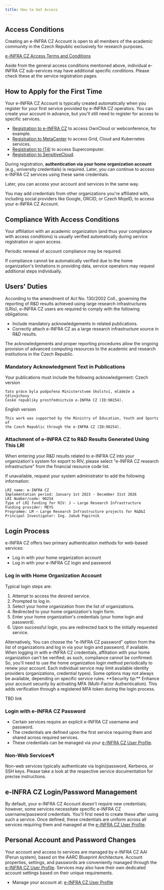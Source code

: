 ```yaml
---
title: How to Get Access
---
```

## Access Conditions

Creating an e-INFRA CZ Account is open to all members of the academic community in the Czech Republic exclusively for research purposes.

[e-INFRA CZ Access Terms and Conditions](https://www.e-infra.cz/cs/file/8c17a18b8d2d21bade1fe2b4b0efe81c/525/20210408_Podminky_e-INFRA-CZ_EN.pdf)

<Callout type="info" title="Service-specific access conditions">
Aside from the general access conditions mentioned above, individual e-INFRA CZ sub-services may have additional specific conditions. Please check these at the service registration pages.
</Callout>

## How to Apply for the First Time

Your e-INFRA CZ Account is typically created automatically when you register for your first service provided by e-INFRA CZ operators. You can create your account in advance, but you'll still need to register for access to specific services.

* [Registration to e-INFRA CZ](https://signup.e-infra.cz/anyfed/registrar/?vo=e-infra.cz) to access OwnCloud or webconference, for example.  
* [Registration to MetaCenter](https://metavo.metacentrum.cz/cs/application/index.html) to access Grid, Cloud and Kubernetes services.
* [Registration to IT4I](https://docs.it4i.cz/general/access/account-introduction/) to access Supercomputer.
* [Registration to SensitiveCloud](https://www.cerit-sc.cz/infrastructure-services/sensitivecloud).


During registration, **authentication via your home organization account** (e.g., university credentials) is required. Later, you can continue to access e-INFRA CZ services using these same credentials.

Later, you can access your account and services in the same way.

<Callout type="info" title="Access using additional accounts">
You may add credentials from other organizations you're affiliated with, including social providers like Google, ORCID, or Czech MojeID, to access your e-INFRA CZ Account.
</Callout>

## Compliance With Access Conditions

Your affiliation with an academic organization (and thus your compliance with access conditions) is usually verified automatically during service registration or upon access. 

Periodic renewal of account compliance may be required.

If compliance cannot be automatically verified due to the home organization's limitations in providing data, service operators may request additional steps individually.


## Users' Duties

According to the amendment of Act No. 130/2002 Coll., governing the reporting of R&D results achieved using large research infrastructures (LRIs), e-INFRA CZ users are required to comply with the following obligations:

- Include mandatory acknowledgements in related publications.
- Correctly attach e-INFRA CZ as a large research infrastructure source in R&D results.

<Callout type="info">
The acknowledgements and proper reporting procedures allow the ongoing provision of advanced computing resources to the academic and research institutions in the Czech Republic.
</Callout>

### Mandatory Acknowledgment Text in Publications

Your publications must include the following acknowledgement:
Czech version
```
Tato práce byla podpořena Ministerstvem školství, mládeže a tělovýchovy
České republiky prostřednictvím e-INFRA CZ (ID:90254).
```
English version
```
This work was supported by the Ministry of Education, Youth and Sports of
the Czech Republic through the e-INFRA CZ (ID:90254).
```

### Attachment of e-INFRA CZ to R&D Results Generated Using This LRI
When entering your R&D results related to e-INFRA CZ into your organization's system for export to RIV, please select "e-INFRA CZ research infrastructure" from the financial resource code list. 

If unavailable, request your system administrator to add the following information:

```
LRI name: e-INFRA CZ
Implementation period: January 1st 2023 - December 31st 2026
LRI Number/code: 90254
Type of LRI funding for RIV: J – Large Research Infrastructure
Funding provider: MEYS
Programme: LM – Large Research Infrastructure projects for R&D&I
Principal Investigator: Ing. Jakub Papírník
```

## Login Process

e-INFRA CZ offers two primary authentication methods for web-based services:

 *   Log in with your home organization account
 *   Log in with your e-INFRA CZ login and password

### Log in with Home Organization Account

Typical login steps are:

1. Attempt to access the desired service.
2. Prompted to log in.
3. Select your home organization from the list of organizations.
4. Redirected to your home organization's login form.
5. Enter your home organization's credentials (your home login and password).
6. Upon successful login, you are redirected back to the initially requested service.

<Callout type="info">
Alternatively, You can choose the "e-INFRA CZ password" option from the list of organizations and log in via your login and password, if available.
When logging in with e-INFRA CZ credentials, affiliation with your home organization can't be verified; as such, compliance cannot be confirmed. So, you'll need to use the home organization login method periodically to renew your account.
</Callout>

<Callout type="info" title="Limitation of available options">
Each individual service may limit available identity providers (organizations, credential types). Some options may not always be available, depending on specific service rules.
</Callout>


<Callout type="info" title="Multi-Factor Authentication (MFA)"> 
**Security tip:** Enhance your account security by activating MFA (Multi-Factor Authentication). This adds verification through a registered MFA token during the login process.

TBD link
</Callout>


### Login with e-INFRA CZ Password

- Certain services require an explicit e-INFRA CZ username and password.
- The credentials are defined upon the first service requiring them and shared across required services.
- These credentials can be managed via your [e-INFRA CZ User Profile](https://profile.e-infra.cz).


### Non-Web Services¶

Non-web services typically authenticate via login/password, Kerberos, or SSH keys. Please take a look at the respective service documentation for precise instructions.


## e-INFRA CZ Login/Password Management

By default, your e-INFRA CZ Account doesn't require new credentials; however, some services necessitate specific e-INFRA CZ username/password credentials. You'll first need to create these after using such a service. Once defined, these credentials are uniform across all services requiring them and managed at the [e-INFRA CZ User Profile](https://profile.e-infra.cz).


## Personal Account and Password Changes

Your account and access to services are managed by e-INFRA CZ AAI (Perun system), based on the AARC Blueprint Architecture. Account properties, settings, and passwords are conveniently managed through the [e-INFRA CZ User Profile](https://profile.e-infra.cz). Services may also have their own dedicated account settings based on their unique requirements.

- Manage your account at: [e-INFRA CZ User Profile](https://profile.e-infra.cz)



